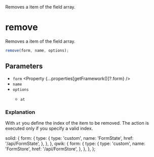 
<Title>remove</Title>
<Description>Removes a item of the field array.</Description>

# remove

Removes a item of the field array.

```ts
remove(form, name, options);
```

## Parameters

- `form` <Property {...properties[getFramework()]?.form} />
- `name` <Property type="string" />
- `options` <Property type="object" />
  - `at` <Property type="number" />

### Explanation

With `at` you define the index of the item to be removed. The action is executed only if you specify a valid index.

  solid: {
    form: {
      type: {
        type: 'custom',
        name: 'FormState',
        href: '/api/FormState',
      },
    },
  },
  qwik: {
    form: {
      type: {
        type: 'custom',
        name: 'FormStore',
        href: '/api/FormStore',
      },
    },
  },
};
